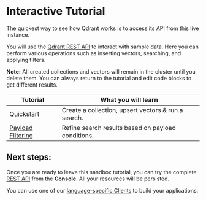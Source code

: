# Interactive Tutorial

The quickest way to see how Qdrant works is to access its API from this live instance.

You will use the [Qdrant REST API](https://api.qdrant.tech) to interact with sample data. Here you can perform various operations such as inserting vectors, searching, and applying filters.

**Note:** All created collections and vectors will remain in the cluster until you delete them. You can always return to the tutorial and edit code blocks to get different results.

|Tutorial|What you will learn|
|-|-|
|[Quickstart](#/tutorial/quickstart)|Create a collection, upsert vectors & run a search.|
|[Payload Filtering](#/tutorial/filtering-clauses)|Refine search results based on payload conditions.|

## Next steps:

Once you are ready to leave this sandbox tutorial, you can try the complete [REST API](https://api.qdrant.tech) from the **Console**. All your resources will be persisted. 

You can use one of our [language-specific Clients](https://qdrant.tech/documentation/interfaces/) to build your applications.
